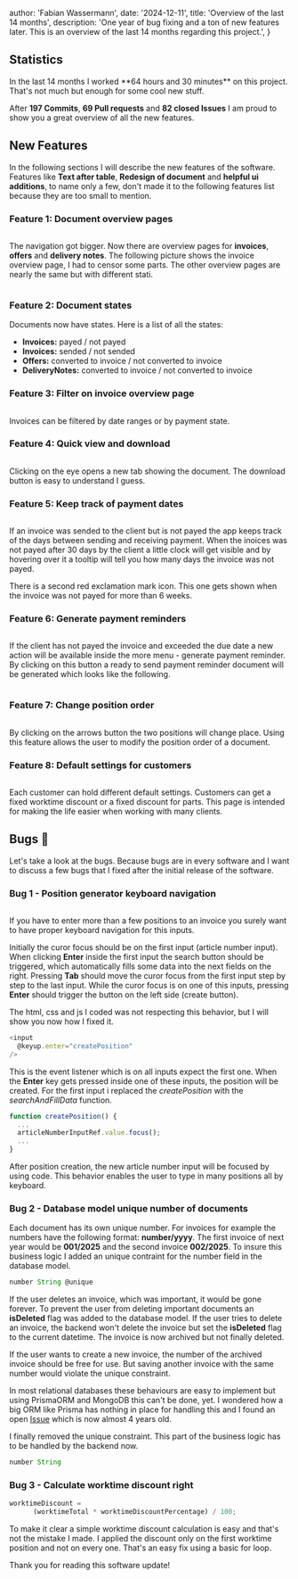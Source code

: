 
  author: 'Fabian Wassermann',
  date: '2024-12-11',
  title: 'Overview of the last 14 months',
  description:
    'One year of bug fixing and a ton of new features later. This is an overview of the last 14 months regarding this project.',
}


## Statistics

<div className="flex items-center gap-2">
  In the last 14 months I worked **64 hours and 30 minutes** on this project. 
  That's not much but enough for some cool new stuff.
  <Image src={timeTracker} alt="" />
</div>

After **197 Commits**, **69 Pull requests** and **82 closed Issues** I am proud to show you a great overview of all the new features.

## New Features

In the following sections I will describe the new features of the software. Features like **Text after table**, **Redesign of document** and **helpful ui additions**, to name only a few, don't made it to the following features list because they are too small to mention.

### Feature 1: Document overview pages

<Image src={newPages} alt="" />

The navigation got bigger. Now there are overview pages for **invoices**, **offers** and **delivery notes**.
The following picture shows the invoice overview page, I had to censor some parts. The other overview pages are nearly the same but with different stati.

<Image src={invoicesOverview} alt="" />

### Feature 2: Document states

Documents now have states. Here is a list of all the states:

- **Invoices:** payed / not payed
- **Invoices:** sended / not sended
- **Offers:** converted to invoice / not converted to invoice
- **DeliveryNotes:** converted to invoice / not converted to invoice

### Feature 3: Filter on invoice overview page

<Image src={filter} alt="" />

Invoices can be filtered by date ranges or by payment state.

### Feature 4: Quick view and download

<Image src={quickViewAndDownload} alt="" />

Clicking on the eye opens a new tab showing the document. The download button is easy to understand I guess.

### Feature 5: Keep track of payment dates

<Image src={paymentReminder} alt="" />

If an invoice was sended to the client but is not payed the app keeps track of the days between sending and receiving payment.
When the inoices was not payed after 30 days by the client a little clock will get visible and by hovering over it a tooltip will
tell you how many days the invoice was not payed.

There is a second red exclamation mark icon. This one gets shown when the invoice was not payed for more than 6 weeks. 

### Feature 6: Generate payment reminders

<Image src={paymentReminderButton} alt="" />

If the client has not payed the invoice and exceeded the due date a new action will be available inside the more menu - generate payment reminder.
By clicking on this button a ready to send payment reminder document will be generated which looks like the following.

<Image src={paymentReminderDocument} alt="" />

### Feature 7: Change position order

<Image src={positionOrder} alt="" />

By clicking on the arrows button the two positions will change place. Using this feature allows the user to modify the position order of a document.

### Feature 8: Default settings for customers

<Image src={customerSettings} alt="" />

Each customer can hold different default settings.
Customers can get a fixed worktime discount or a fixed discount for parts. This page is intended for making the life easier when working with many clients.

## Bugs 🐛

Let's take a look at the bugs. 
Because bugs are in every software and I want to discuss a few bugs that I fixed after the initial release of the software.

### Bug 1 - Position generator keyboard navigation

<Image src={positionGenerator} alt="" />

If you have to enter more than a few positions to an invoice you surely want to have proper keyboard navigation for this inputs.

Initially the curor focus should be on the first input (article number input). 
When clicking **Enter** inside the first input the search button should be triggered, 
which automatically fills some data into the next fields on the right. Pressing **Tab** should move the 
curor focus from the first input step by step to the last input. While the curor focus is on one of this inputs, 
pressing **Enter** should trigger the button on the left side (create button).

The html, css and js I coded was not respecting this behavior, but I will show you now how I fixed it.

```ts
<input
  @keyup.enter="createPosition"
/>
```

This is the event listener which is on all inputs expect the first one. When the **Enter** key gets 
pressed inside one of these inputs, the position will be created. For the first input i replaced the *createPosition* 
with the *searchAndFillData* function.

```ts
function createPosition() {
  ...
  articleNumberInputRef.value.focus();
  ...
}
```

After position creation, the new article number input will be focused by using code. 
This behavior enables the user to type in many positions all by keyboard.

### Bug 2 - Database model unique number of documents

Each document has its own unique number. For invoices for example the numbers have the following format: **number/yyyy**.
The first invoice of next year would be **001/2025** and the second invoice **002/2025**. To insure this business logic I 
added an unique contraint for the number field in the database model.

```ts
number String @unique
```

If the user deletes an invoice, which was important, it would be gone forever. To prevent the user from deleting 
important documents an **isDeleted** flag was added to the database model. If the user tries to delete an invoice, the backend
won't delete the invoice but set the **isDeleted** flag to the current datetime. The invoice is now archived but not finally deleted.

If the user wants to create a new invoice, the number of the archived invoice should be free for use. But saving another invoice with 
the same number would violate the unique constraint.

In most relational databases these behaviours are easy to implement but using PrismaORM and MongoDB this can't be done, yet.
I wondered how a big ORM like Prisma has nothing in place for handling this and I found an open [Issue](https://github.com/prisma/prisma/issues/6974) which is now almost 4 years old.

I finally removed the unique constraint. This part of the business logic has to be handled by the backend now.

```ts
number String
```

### Bug 3 - Calculate worktime discount right

```js
worktimeDiscount =
      (worktimeTotal * worktimeDiscountPercentage) / 100;
```

To make it clear a simple worktime discount calculation is easy and that's not the mistake I made.
I applied the discount only on the first worktime position and not on every one. That's an easy fix using a basic for loop.


Thank you for reading this software update! 